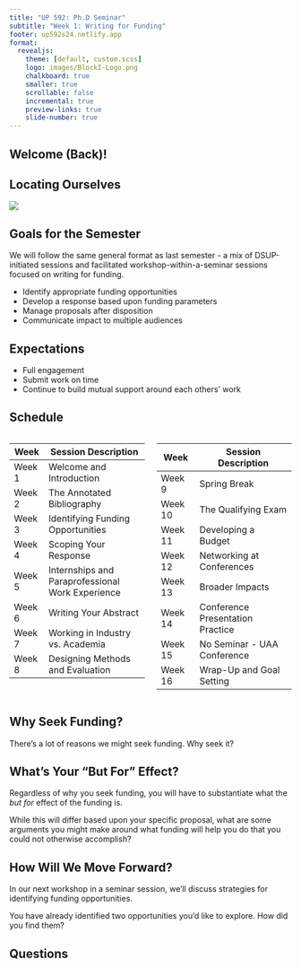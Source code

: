 ```yaml
---
title: "UP 592: Ph.D Seminar"
subtitle: "Week 1: Writing for Funding"
footer: up592s24.netlify.app
format: 
  revealjs:
    theme: [default, custom.scss]
    logo: images/BlockI-Logo.png
    chalkboard: true
    smaller: true
    scrollable: false
    incremental: true
    preview-links: true
    slide-number: true
---
```


## Welcome (Back)!

## Locating Ourselves
![](images/workshop_sequence.png)

## Goals for the Semester

We will follow the same general format as last semester - a mix of DSUP-initiated sessions and facilitated workshop-within-a-seminar sessions focused on writing for funding.

- Identify appropriate funding opportunities
- Develop a response based upon funding parameters
- Manage proposals after disposition
- Communicate impact to multiple audiences

## Expectations

- Full engagement
- Submit work on time
- Continue to build mutual support around each others' work

## Schedule {.center}

::: columns
::: {.column width="50%"}
| Week   | Session Description                              |
|--------|--------------------------------------------------|
| Week 1 | Welcome and Introduction                         |
| Week 2 | The Annotated Bibliography                       |
| Week 3 | Identifying Funding Opportunities                |
| Week 4 | Scoping Your Response                            |
| Week 5 | Internships and Paraprofessional Work Experience |
| Week 6 | Writing Your Abstract                            |
| Week 7 | Working in Industry vs. Academia                 |
| Week 8 | Designing Methods and Evaluation                 |
:::

::: {.column width="50%"}
| Week    | Session Description              |
|---------|----------------------------------|
| Week 9  | Spring Break                     |
| Week 10 | The Qualifying Exam              |
| Week 11 | Developing a Budget              |
| Week 12 | Networking at Conferences        |
| Week 13 | Broader Impacts                  |
| Week 14 | Conference Presentation Practice |
| Week 15 | No Seminar - UAA Conference      |
| Week 16 | Wrap-Up and Goal Setting         |
:::
:::

## Why Seek Funding?

There's a lot of reasons we might seek funding. Why seek it?

## What's Your "But For" Effect?

Regardless of why you seek funding, you will have to substantiate what the *but for* effect of the funding is. 

While this will differ based upon your specific proposal, what are some arguments you might make around what funding will help you do that you could not otherwise accomplish?

## How Will We Move Forward?

In our next workshop in a seminar session, we'll discuss strategies for identifying funding opportunities.

You have already identified two opportunities you'd like to explore. How did you find them?

## Questions
